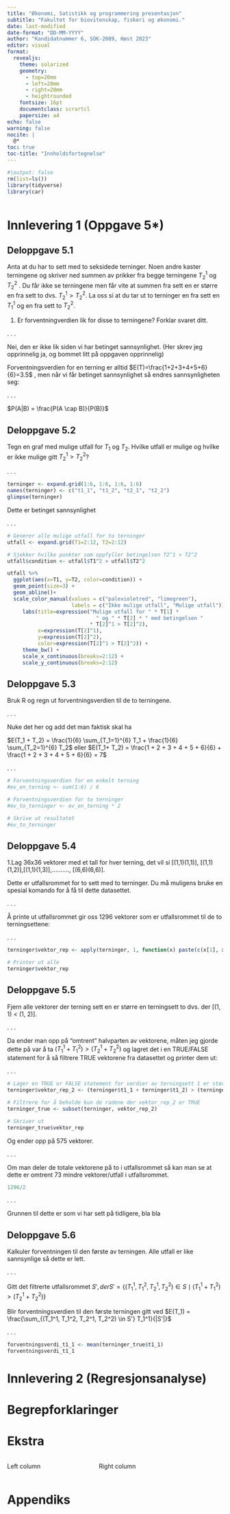 ```yaml
---
title: "Økonomi, Satistikk og programmering presentasjon"
subtitle: "Fakultet for biovitenskap, fiskeri og økonomi."
date: last-modified
date-format: "DD-MM-YYYY"
author: "Kandidatnummer 6, SOK-2009, Høst 2023"
editor: visual
format: 
  revealjs:
    theme: solarized
    geometry:
      - top=20mm
      - left=20mm
      - right=20mm
      - heightrounded
    fontsize: 16pt
    documentclass: scrartcl
    papersize: a4
echo: false
warning: false
nocite: |
  @*
toc: true
toc-title: "Innholdsfortegnelse"
---
```


```r
#|output: false
rm(list=ls())
library(tidyverse)
library(car)
```

```r

```

# Innlevering 1 (Oppgave 5\*)

## Deloppgave 5.1

Anta at du har to sett med to seksidede terninger. Noen andre kaster terningene og skriver ned summen av prikker fra begge terningene $T^1_2$ og $T^2_2$ . Du får ikke se terningene men får vite at summen fra sett en er større en fra sett to dvs. $T^1_2 > T^2_2$. La oss si at du tar ut to terninger en fra sett en $T^1_1$ og en fra sett to $T^2_2$.

1.  Er forventningverdien lik for disse to terningene? Forklar svaret ditt.

. . .

Nei, den er ikke lik siden vi har betinget sannsynlighet. (Her skrev jeg opprinnelig ja, og bommet litt på oppgaven opprinnelig)

Forventningsverdien for en terning er alltid $E(T)=\frac{1+2+3+4+5+6}{6}=3.5$ , men når vi får betinget sannsynlighet så endres sannsynligheten seg:

. . .

$P(A|B) = \frac{P(A \cap B)}{P(B)}$

## Deloppgave 5.2

Tegn en graf med mulige utfall for $T_1$ og $T_2$. Hvilke utfall er mulige og hvilke er ikke mulige gitt $T^1_2>T^2_2$?

. . .

```r
terninger <- expand.grid(1:6, 1:6, 1:6, 1:6) 
names(terninger) <- c("t1_1", "t1_2", "t2_1", "t2_2")
glimpse(terninger)
```

Dette er betinget sannsynlighet

. . .

```r
# Generer alle mulige utfall for to terninger
utfall <- expand.grid(T1=2:12, T2=2:12)

# Sjekker hvilke punkter som oppfyller betingelsen T2^1 > T2^2
utfall$condition <- utfall$T1^2 > utfall$T2^2

utfall %>%
  ggplot(aes(x=T1, y=T2, color=condition)) +
  geom_point(size=3) +
  geom_abline()+
  scale_color_manual(values = c("palevioletred", "limegreen"),
                     labels = c("Ikke mulige utfall", "Mulige utfall")) +
     labs(title=expression("Mulige utfall for " * T[1] * 
                             " og " * T[2] * " med betingelsen " 
                           * T[2]^1 > T[2]^2),
          x=expression(T[2]^1),
          y=expression(T[2]^2),
          color=expression(T[2]^1 > T[2]^2)) +
     theme_bw() +
     scale_x_continuous(breaks=2:12) +
     scale_y_continuous(breaks=2:12)
```

## Deloppgave 5.3

Bruk R og regn ut forventningsverdien til de to terningene.

. . .

Nuke det her og add det man faktisk skal ha

$E(T_1 + T_2) = \frac{1}{6} \sum_{T_1=1}^{6} T_1 + \frac{1}{6} \sum_{T_2=1}^{6} T_2$ eller $E(T_1+ T_2) = \frac{1 + 2 + 3 + 4 + 5 + 6}{6} + \frac{1 + 2 + 3 + 4 + 5 + 6}{6} = 7$

. . .

```r
# Forventningsverdien for en enkelt terning
#ev_en_terning <- sum(1:6) / 6

# Forventningsverdien for to terninger
#ev_to_terninger <- ev_en_terning * 2

# Skrive ut resultatet
#ev_to_terninger
```

## Deloppgave 5.4

1.Lag 36x36 vektorer med et tall for hver terning, det vil si \[(1,1)(1,1)\], \[(1,1)(1,2)\],\[(1,1)(1,3)\],.........., \[(6,6)(6,6)\].

Dette er utfallsrommet for to sett med to terninger. Du må muligens bruke en spesial komando for å få til dette datasettet.

. . .

Å printe ut utfallsrommet gir oss 1296 vektorer som er utfallsrommet til de to terningsettene:

. . .

```r
terninger$vektor_rep <- apply(terninger, 1, function(x) paste(c(x[1], x[2], x[3], x[4]), collapse = " "))

# Printer ut alle
terninger$vektor_rep
```

## Deloppgave 5.5

Fjern alle vektorer der terning sett en er større en terningsett to dvs. der \[(1, 1) \< (1, 2)\].

. . .

Da ender man opp på "omtrent" halvparten av vektorene, måten jeg gjorde dette på var å ta $({T_1^1} + {T_1^2}) > (T_2^1 + T_2^2)$ og lagret det i en TRUE/FALSE statement for å så filtrere TRUE vektorene fra datasettet og printer dem ut:

. . .

```r
# Lager en TRUE or FALSE statement for verdier av terningsett 1 er større enn terningsett 2
terninger$vektor_rep_2 <- (terninger$t1_1 + terninger$t1_2) > (terninger$t2_1 + terninger$t2_2)

# Filtrere for å beholde kun de radene der vektor_rep_2 er TRUE
terninger_true <- subset(terninger, vektor_rep_2)

# Skriver ut
terninger_true$vektor_rep
```

Og ender opp på 575 vektorer.

. . .

Om man deler de totale vektorene på to i utfallsrommet så kan man se at dette er omtrent 73 mindre vektorer/utfall i utfallsrommet.

```r
1296/2
```

. . .

Grunnen til dette er som vi har sett på tidligere, bla bla

## Deloppgave 5.6

Kalkuler forventningen til den første av terningen. Alle utfall er like sannsynlige så dette er lett.

. . .

Gitt det filtrerte utfallsrommet $S' , der S' = \{ (T_1^1, T_1^2, T_2^1, T_2^2) \in S \mid (T_1^1 + T_1^2) > (T_2^1 + T_2^2) \}$

Blir forventningsverdien til den første terningen gitt ved $E(T_1) = \frac{\sum_{(T_1^1, T_1^2, T_2^1, T_2^2) \in S'} T_1^1}{|S'|}$

. . .

```r
forventningsverdi_t1_1 <- mean(terninger_true$t1_1)
forventningsverdi_t1_1
```

# Innlevering 2 (Regresjonsanalyse)

# Begrepforklaringer

# Ekstra

::: columns
::: {.column width="40%"}
Left column
:::

::: {.column width="60%"}
Right column
:::
:::

# Appendiks
